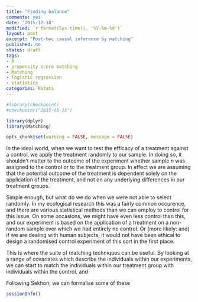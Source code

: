 ```yaml
---
title: "Finding balance"
comments: yes
date: '2015-12-18'
modified: `r format(Sys.time(), '%Y-%m-%d')`
layout: post
excerpt: "Post-hoc causal inference by matching"
published: no
status: draft
tags:
- R
- propensity score matching
- Matching
- logistic regression
- statistics
categories: Rstats
---
```


```r

#library(checkpoint)
#checkpoint("2015-05-15")

library(dplyr)
library(Matching)

opts_chunk$set(warning = FALSE, message = FALSE)

```

In the ideal world, when we want to test the efficacy of a treatment against a control, we apply the treatment randomly to our sample.
In doing so, it shouldn't matter to the outcome of the experiment whether sample $n$ was assigned to the control or to the treatment group.
In effect we are assuming that the potential outcome of the treatment is dependent solely on the application of the treatment, and not on any underlying differences in our treatment groups.

Simple enough, but what do we do when we were not able to select randomly.
In my ecological research this was a fairly common occurence, and there are various statistical methods than we can employ to control for this issue.
On some occasions, we might have even less control than this, and our experiment is based on the application of a treatment on a non-random sample over which we had entirely no control.
Or (more likely: and) if we are dealing with human subjects, it would not have been ethical to design a randomised control experiment of this sort in the first place.

This is where the suite of matching techniques can be useful.
By looking at a range of covariates which describe the individuals within our experiments, we can start to match the individuals within our treatment group with individuals within the control, and 

Following Sekhon, we can formalise some of these


```r
sessionInfo()
```
